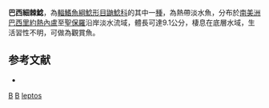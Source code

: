 {{Speciesbox
| genus = Acentronichthys
| species = leptos
| authority = [[Eigenmann|Eigenmann]] & [[Eigenmann|Eigenmann]], 1889
| status = LC
| status_system = IUCN3.1
| synonyms = *''Heptapterus leptos'', Eigenmann & Eigenmann, 1889 
}}

'''巴西細棘鯰'''，為[[輻鰭魚綱|輻鰭魚綱]][[鯰形目|鯰形目]][[鼬鯰科|鼬鯰科]]的其中一[[種|種]]，為熱帶淡水魚，分布於[[南美洲|南美洲]][[巴西|巴西]][[里約熱內盧|里約熱內盧]]至[[聖保羅|聖保羅]]沿岸淡水流域，體長可達9.1公分，棲息在底層水域，生活習性不明，可做為觀賞魚。

==参考文献==
*{{FishBase_species|genus=Acentronichthys|species=leptos|year=2015|month=6}}

{{Taxonbar}}

[[Category:1889年描述的鱼类|B]]
[[Category:觀賞魚|B]]
[[Category:細棘鯰屬|leptos]]